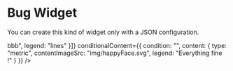 
<Meta 
  title="Configuration|Widget/Code quality"
/>

                 
<Anchor storyId="configuration-widget-pure--default-story" />


# Bug Widget

You can create this kind of widget only with a JSON configuration.



<Preview>
  <Story
    decorators={[withKnobs]}
    name="sample-1"
    parameters={{
      info: ""
    }}>
    <PureWidget
      title="Sonar metrics"
      layout="mosaic"
      dataSourceField1={42000}
      dataSourceField2={112}
      dataSourceField3={76}
      content={[{
        type: "metric",
        value: "${dataSourceField1}",
        legend: "lines"
      },{
        type: "metric",
        value: "${dataSourceField2}",
        legend: "violations",
        thresholds: {
          bad: 100,
          avg: 10,
          good: 0
        }
      },{
         type: "metric",
         value: "${dataSourceField3}",
         content: "${value}%",
         legend: "coverage",
         thresholds: {
           good: 75,
           avg: 50,
           bad: 0
         }
       }]}
    />
  </Story>
</Preview>



<Preview>
  <Story
    decorators={[withKnobs]}
    name="sample-2"
    parameters={{
      info: ""
    }}>
    <PureWidget
      title="Sonar metrics"
      layout="mosaic"
      dataSourceField1={42000}
      dataSourceField2={112}
      dataSourceField3={76}
      content={[{
        type: "metric",
        content: "aaa<br/>bbb",
        legend: "lines"
      }]}
      conditionalContent={{
        condition: "",
        content: {
          type: "metric",
          contentImageSrc: "img/happyFace.svg",
          legend: "Everything fine !"
        }
      }}
    />
  </Story>
</Preview>
